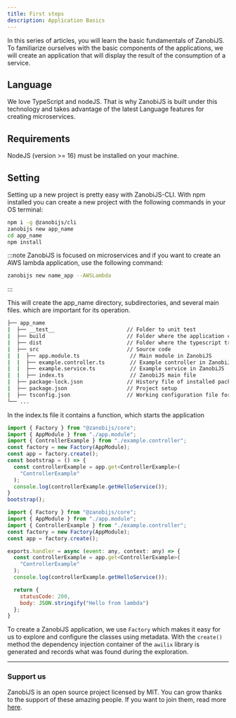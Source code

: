 ---
title: First steps
description: Application Basics
---

In this series of articles, you will learn the basic fundamentals of ZanobiJS. To familiarize ourselves with the
basic components of the applications, we will create an application that will display the result
of the consumption of a service.

## Language

We love TypeScript and nodeJS. That is why ZanobiJS is built under this technology and takes advantage of the latest
Language features for creating microservices.

## Requirements

NodeJS (version >= 16) must be installed on your machine.

## Setting

Setting up a new project is pretty easy with ZanobiJS-CLI. With npm installed you can create a new project
with the following commands in your OS terminal:


```bash title="Installing CLI and creating new application"
npm i -g @zanobijs/cli
zanobijs new app_name
cd app_name
npm install
```

:::note
ZanobiJS is focused on microservices and if you want to create an AWS lambda application,
use the following command:

```sh title="Creating a new AWS lambda application"
zanobijs new name_app --AWSLambda
```
:::

This will create the app_name directory, subdirectories, and several main files.
which are important for its operation.

```bash title="Project structure"
├── app_name
|  ├── __test__                       // Folder to unit test
|  ├── build                          // Folder where the application construction would be
|  ├── dist                           // Folder where the typescript transpilation is stored
|  ├── src                            // Source code
|  |  ├── app.module.ts                // Main module in ZanobiJS
|  |  ├── example.controller.ts        // Example controller in ZanobiJS
|  |  ├── example.service.ts           // Example service in ZanobiJS
|  |  ├── index.ts                     // ZanobiJS main file
|  ├── package-lock.json              // History file of installed packages
|  ├── package.json                   // Project setup
|  ├── tsconfig.json                  // Working configuration file for TypeScript transpiler
└── ...

```

In the index.ts file it contains a function, which starts the application

```js title="index.ts default application"
import { Factory } from "@zanobijs/core";
import { AppModule } from "./app.module";
import { ControllerExample } from "./example.controller";
const factory = new Factory(AppModule);
const app = factory.create();
const bootstrap = () => {
  const controllerExample = app.get<ControllerExample>(
    "ControllerExample"
  );
  console.log(controllerExample.getHelloService());
}
bootstrap();

````

```js title="index.ts AWS Lambda application"
import { Factory } from "@zanobijs/core";
import { AppModule } from "./app.module";
import { ControllerExample } from "./example.controller";
const factory = new Factory(AppModule);
const app = factory.create();

exports.handler = async (event: any, context: any) => {
  const controllerExample = app.get<ControllerExample>(
    "ControllerExample"
  );
  console.log(controllerExample.getHelloService());

  return {
    statusCode: 200,
    body: JSON.stringify("Hello from lambda")
  };
}

````

To create a ZanobiJS application, we use `Factory` which makes it easy for us to explore and configure the classes
using metadata. With the `create()` method the dependency injection container of the `awilix` library is generated
and records what was found during the exploration.

---

### Support us

ZanobiJS is an open source project licensed by MIT. You can grow thanks to the support of these amazing people.
If you want to join them, read more [here](https://github.com/devdroide/ZanobiJS).
